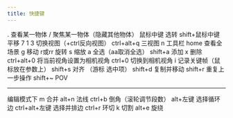 ```yaml
---
title: 快捷键
---
```

. 查看某一物体
/ 聚焦某一物体（隐藏其他物体）
鼠标中键 选转
shift+鼠标中键 平移
7 1 3 切换视图（+ctrl反向视图）
ctrl+alt+q 三视图
n 工具栏
home 查看全场景
g 移动
r或rr 旋转
s 缩放
a 全选（aa取消全选）
shift+a 添加
x 删除
ctrl+alt+0 将当前视角设置为相机视角
ctrl+0 切换到相机视角
i 记录关键帧（鼠标放在参数上）
shift+s 对齐 （游标 选中项）
shift+d 复制并移动
shift+r 重复上一步操作
shift+~ POV

***

编辑模式下
m 合并
alt+n 法线
ctrl+b 倒角（滚轮调节段数）
alt+左键 选择循环边
ctrl+alt+左键 选择并排边
ctrl+r 环切
k 切割
alt+e 旋绕

